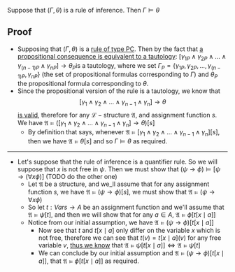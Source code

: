 Suppose that <math display="inline">\left( \Gamma, \theta \right)</math> is a rule of inference. Then <math display="block">\Gamma \models \theta</math>

== Proof ==

* Supposing that <math display="inline">\left( \Gamma, \theta \right) </math> is a [[Rule of Inference (Propositional Consequence)|rule of type PC]]. Then by the fact that [[Propositional Consequence Equivalence|a propositional consequence is equivalent to a tautology]]: <math display="block">\left[ \gamma_{1P} \land  \gamma_{2P} \land  \ldots \land \gamma _{\left( n-1 \right)P} \land  \gamma_{nP} \right] \to \theta_P</math>is a tautology, where we set <math display="inline">\Gamma_P=\left\{ \gamma_{1P} ,  \gamma_{2P}, \ldots , \gamma _{\left( n-1 \right)P} ,  \gamma_{nP} \right\}</math> (the set of propositional formulas corresponding to <math display="inline">\Gamma</math>) and <math display="inline">\theta_P</math> the propositional formula corresponding to <math display="inline">\theta</math>.
* Since the propositional version of the rule is a tautology, we know that:<math display="block">\left[ \gamma_1\land \gamma_2\land  \ldots\land \gamma_{n-1}\land \gamma_{n} \right] \to \theta</math>[[Tautology to Validity|is valid]], therefore for any <math display="inline">\mathcal{L}-\text{structure}</math> <math display="inline">\mathfrak{A}</math>, and assignment function <math display="inline">s</math>. We have <math display="inline">\mathfrak{A} \models \left(\left[ \gamma_1\land \gamma_2\land  \ldots\land \gamma_{n-1}\land \gamma_{n} \right] \to \theta\right)\left[ s \right]</math>
** By definition that says, whenever <math display="inline">\mathfrak{A} \models \left[ \gamma_1\land \gamma_2\land  \ldots\land \gamma_{n-1}\land \gamma_{n} \right]\left[ s \right]</math>, then we have <math display="inline">\mathfrak{A} \models \theta\left[ s \right]</math> and so <math display="inline">\Gamma \models \theta</math> as required.
----

* Let's suppose that the rule of inference is a quantifier rule. So we will suppose that <math display="inline">x</math> is not free in <math display="inline">\psi</math>. Then we must show that <math display="inline">\left( \psi \to \phi \right
) \models \left[ \psi \to \left( \forall x \phi \right)\right]</math> (TODO do the other one) 
** Let <math display="inline">
\mathfrak{A}</math> be a structure, and we_ll assume that for any assignment function <math display="inline">s</math>, we have <math display="inline">\mathfrak{A} \models \left( \psi \to \phi \right)\left[ s \right]</math>, we must show that <math display="block">\mathfrak{A} \models \left(\psi \to \forall x \phi  \right)</math>
** So let <math display="inline">t : Vars \to A</math> be an assignment function and we'll  assume that <math display="inline">\mathfrak{A} \models \psi \left[ t \right]</math>, and then we will show that for any <math display="inline">a \in A</math>, <math display="block">\mathfrak{A}\models  \phi  \left[
 t \left[ x \mid a \right] \right]</math>
** Notice from our initial assumption, we have <math display="inline">\mathfrak{A}\models \left( \psi \to \phi  \right)\left[ t \left[ x \mid a \right] \right]</math> 
*** Now see that <math display="inline">t</math> and <math display="inline">t\left[ x \mid a \right]</math> only differ on the variable <math display="inline">x</math> which is not free, therefore we can see that <math display="inline">t\left(v\right)=t\left[ x\mid a \right]\left(v\right)</math> for any free variable <math displa="" y="inline">v</math>, [[Assignment Function Equivalence for Free Variables|thus we know]] that <math display="inline">\mathfrak{A}\models \psi \left[ t \left[ x \mid a \right] \right] \Leftrightarrow \mathfrak{A} \models \psi \left[ t \right]</math>
*** We can conclude by our initial assumption and <math display="inline">\mathfrak{A}\models \left( \psi \to \phi  \right)\left[ t \left[ x \mid a \right] \right]</math>, that <math display="inline">\mathfrak{A} \models \phi \left[ t \left[ x \mid a \right] \right]</math> as required.


{{Knowledge Metadata|Deductions|Theorem}}